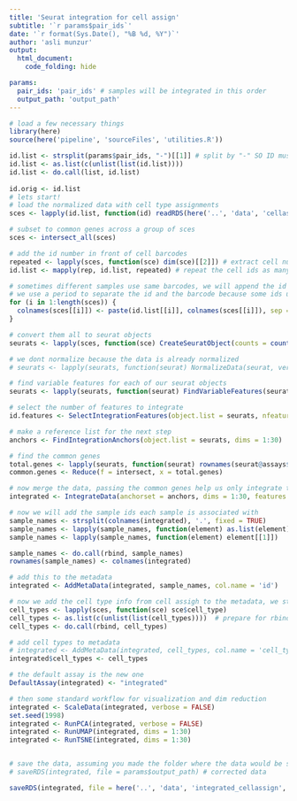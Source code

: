```yaml
---
title: 'Seurat integration for cell assign'
subtitle: '`r params$pair_ids`'
date: '`r format(Sys.Date(), "%B %d, %Y")`'
author: 'asli munzur'
output: 
  html_document:
    code_folding: hide

params:
  pair_ids: 'pair_ids' # samples will be integrated in this order 
  output_path: 'output_path'
---
```


```r
# load a few necessary things 
library(here)
source(here('pipeline', 'sourceFiles', 'utilities.R'))

id.list <- strsplit(params$pair_ids, "-")[[1]] # split by "-" SO ID must NOT CONTAIN "-"
id.list <- as.list(c(unlist(list(id.list))))
id.list <- do.call(list, id.list)
  
id.orig <- id.list
# lets start! 
# load the normalized data with cell type assignments 
sces <- lapply(id.list, function(id) readRDS(here('..', 'data', 'cellassign', id, 'sce_norm_cas.rds')))

# subset to common genes across a group of sces 
sces <- intersect_all(sces)

# add the id number in front of cell barcodes
repeated <- lapply(sces, function(sce) dim(sce)[[2]]) # extract cell numbers from each sce
id.list <- mapply(rep, id.list, repeated) # repeat the cell ids as many times as the cell number 

# sometimes different samples use same barcodes, we will append the id name in front of the barcodes to avoid that 
# we use a period to separate the id and the barcode because some ids use '_' already 
for (i in 1:length(sces)) {
  colnames(sces[[i]]) <- paste(id.list[[i]], colnames(sces[[i]]), sep = '.')
}

# convert them all to seurat objects 
seurats <- lapply(sces, function(sce) CreateSeuratObject(counts = counts(sce), min.cells = 3, min.features = 200)) 

# we dont normalize because the data is already normalized 
# seurats <- lapply(seurats, function(seurat) NormalizeData(seurat, verbose = FALSE))

# find variable features for each of our seurat objects 
seurats <- lapply(seurats, function(seurat) FindVariableFeatures(seurat, selection.method = "vst", nfeatures = 2000))

# select the number of features to integrate 
id.features <- SelectIntegrationFeatures(object.list = seurats, nfeatures = nrow(seurats[[1]]))

# make a reference list for the next step  
anchors <- FindIntegrationAnchors(object.list = seurats, dims = 1:30)

# find the common genes 
total.genes <- lapply(seurats, function(seurat) rownames(seurat@assays$RNA@counts))
common.genes <- Reduce(f = intersect, x = total.genes)

# now merge the data, passing the common genes help us only integrate those and disregard the other genes 
integrated <- IntegrateData(anchorset = anchors, dims = 1:30, features.to.integrate = common.genes)

# now we will add the sample ids each sample is associated with 
sample_names <- strsplit(colnames(integrated), '.', fixed = TRUE)
sample_names <- lapply(sample_names, function(element) as.list(element))
sample_names <- lapply(sample_names, function(element) element[[1]])

sample_names <- do.call(rbind, sample_names)
rownames(sample_names) <- colnames(integrated)

# add this to the metadata 
integrated <- AddMetaData(integrated, sample_names, col.name = 'id')

# now we add the cell type info from cell assigh to the metadata, we start by extracting this info from the sces 
cell_types <- lapply(sces, function(sce) sce$cell_type)
cell_types <- as.list(c(unlist(list(cell_types))))  # prepare for rbind by putting data in a good format
cell_types <- do.call(rbind, cell_types)

# add cell types to metadata 
# integrated <- AddMetaData(integrated, cell_types, col.name = 'cell_types') # this one doesnt work for some reason, but code below does
integrated$cell_types <- cell_types

# the default assay is the new one 
DefaultAssay(integrated) <- "integrated"

# then some standard workflow for visualization and dim reduction 
integrated <- ScaleData(integrated, verbose = FALSE)
set.seed(1998)
integrated <- RunPCA(integrated, verbose = FALSE)
integrated <- RunUMAP(integrated, dims = 1:30)
integrated <- RunTSNE(integrated, dims = 1:30)


# save the data, assuming you made the folder where the data would be saved 
# saveRDS(integrated, file = params$output_path) # corrected data 

saveRDS(integrated, file = here('..', 'data', 'integrated_cellassign', params$pair_ids, 'integrated_cas.rds')) # corrected data 



```



